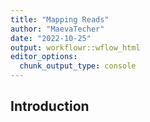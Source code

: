 ```yaml
---
title: "Mapping Reads"
author: "MaevaTecher"
date: "2022-10-25"
output: workflowr::wflow_html
editor_options:
  chunk_output_type: console
---
```


## Introduction

```r

```


